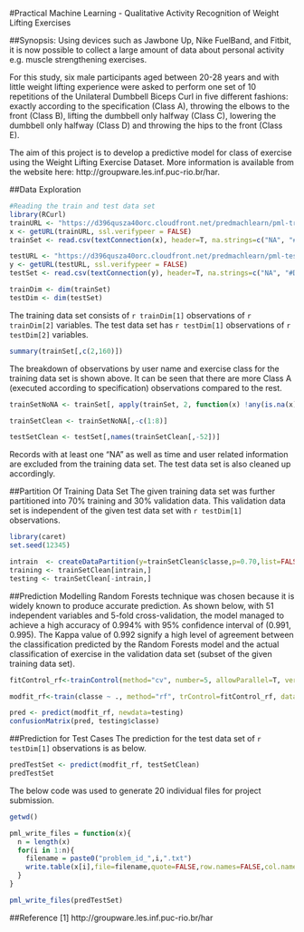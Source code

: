 
#Practical Machine Learning - Qualitative Activity Recognition of Weight Lifting Exercises

##Synopsis:
Using devices such as Jawbone Up, Nike FuelBand, and Fitbit, it is now possible to collect a large amount of data about personal activity e.g. muscle strengthening exercises.

For this study, six male participants aged between 20-28 years and with little weight lifting experience were asked to perform one set of 10 repetitions of the Unilateral Dumbbell Biceps Curl in five different fashions: exactly according to the specification (Class A), throwing the elbows to the front (Class B), lifting the dumbbell
only halfway (Class C), lowering the dumbbell only halfway
(Class D) and throwing the hips to the front (Class E).

The aim of this project is to develop a predictive model for class of exercise using the Weight Lifting Exercise Dataset. More information is available from the website here: http://groupware.les.inf.puc-rio.br/har.  

##Data Exploration
```r
#Reading the train and test data set
library(RCurl)
trainURL <- "https://d396qusza40orc.cloudfront.net/predmachlearn/pml-training.csv"
x <- getURL(trainURL, ssl.verifypeer = FALSE)
trainSet <- read.csv(textConnection(x), header=T, na.strings=c("NA", "#DIV/0!"))

testURL <- "https://d396qusza40orc.cloudfront.net/predmachlearn/pml-testing.csv"
y <- getURL(testURL, ssl.verifypeer = FALSE)
testSet <- read.csv(textConnection(y), header=T, na.strings=c("NA", "#DIV/0!"))

trainDim <- dim(trainSet)
testDim <- dim(testSet)
```
The training data set consists of `r trainDim[1]` observations of `r trainDim[2]` variables. The test data set has `r testDim[1]` observations of `r testDim[2]` variables.

```r
summary(trainSet[,c(2,160)])
```
The breakdown of observations by user name and exercise class for the training data set is shown above. It can be seen that there are more Class A (executed according to specification) observations compared to the rest.

```r
trainSetNoNA <- trainSet[, apply(trainSet, 2, function(x) !any(is.na(x)))]

trainSetClean <- trainSetNoNA[,-c(1:8)]

testSetClean <- testSet[,names(trainSetClean[,-52])]
```
Records with at least one "NA" as well as time and user related information are excluded from the training data set. The test data set is also cleaned up accordingly.

##Partition Of Training Data Set
The given training data set was further partitioned into 70% training and 30% validation data. This validation data set is independent of the given test data set with `r testDim[1]` observations. 

```r
library(caret)
set.seed(12345)
```
```r
intrain  <- createDataPartition(y=trainSetClean$classe,p=0.70,list=FALSE)
training <- trainSetClean[intrain,]
testing <- trainSetClean[-intrain,]
```

##Prediction Modelling
Random Forests technique was chosen because it is widely known to produce accurate prediction. As shown below, with 51 independent variables and 5-fold cross-validation, the model managed to achieve a high accuracy of 0.994% with 95% confidence interval of (0.991, 0.995). The Kappa value of 0.992 signify a high level of agreement between the classification predicted by the Random Forests model and the actual classification of exercise in the validation data set (subset of the given training data set).

```r
fitControl_rf<-trainControl(method="cv", number=5, allowParallel=T, verbose=T)

modfit_rf<-train(classe ~ ., method="rf", trControl=fitControl_rf, data=training, verbose=F)

pred <- predict(modfit_rf, newdata=testing)
confusionMatrix(pred, testing$classe)
```

##Prediction for Test Cases
The prediction for the test data set of `r testDim[1]` observations is as below.

```r
predTestSet <- predict(modfit_rf, testSetClean)
predTestSet
```

The below code was used to generate 20 individual files for project submission.
```r
getwd()

pml_write_files = function(x){
  n = length(x)
  for(i in 1:n){
    filename = paste0("problem_id_",i,".txt")
    write.table(x[i],file=filename,quote=FALSE,row.names=FALSE,col.names=FALSE)
  }
}

pml_write_files(predTestSet)
```

##Reference
[1] http://groupware.les.inf.puc-rio.br/har

